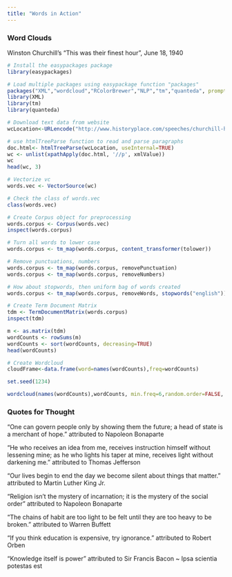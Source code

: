 ---
title: "Words in Action"
---

### **Word Clouds**

Winston Churchill's "This was their finest hour", June 18, 1940

```{r results='hide', echo=FALSE, message=FALSE, warning=FALSE}

# Install the easypackages package 
library(easypackages)

# Load multiple packages using easypackage function "packages"
packages("XML","wordcloud","RColorBrewer","NLP","tm","quanteda", prompt = T)
library(XML)
library(tm)
library(quanteda)

# Download text data from website
wcLocation<-URLencode("http://www.historyplace.com/speeches/churchill-hour.htm")

# use htmlTreeParse function to read and parse paragraphs
doc.html<- htmlTreeParse(wcLocation, useInternal=TRUE)
wc <- unlist(xpathApply(doc.html, '//p', xmlValue))
wc
head(wc, 3)

# Vectorize vc 
words.vec <- VectorSource(wc)

# Check the class of words.vec
class(words.vec)

# Create Corpus object for preprocessing
words.corpus <- Corpus(words.vec)
inspect(words.corpus)

# Turn all words to lower case
words.corpus <- tm_map(words.corpus, content_transformer(tolower))

# Remove punctuations, numbers
words.corpus <- tm_map(words.corpus, removePunctuation)
words.corpus <- tm_map(words.corpus, removeNumbers)

# How about stopwords, then uniform bag of words created
words.corpus <- tm_map(words.corpus, removeWords, stopwords("english"))

# Create Term Document Matrix
tdm <- TermDocumentMatrix(words.corpus)
inspect(tdm)

m <- as.matrix(tdm)
wordCounts <- rowSums(m)
wordCounts <- sort(wordCounts, decreasing=TRUE)
head(wordCounts)

# Create Wordcloud
cloudFrame<-data.frame(word=names(wordCounts),freq=wordCounts)

set.seed(1234)

```

```{r}
wordcloud(names(wordCounts),wordCounts, min.freq=6,random.order=FALSE, max.words=50,scale=c(3,.5), rot.per=0.35,colors=brewer.pal(8,"Dark2"))
```

### **Quotes for Thought**

"One can govern people only by showing them the future; a head of state is a merchant of hope." attributed to Napoleon Bonaparte

"He who receives an idea from me, receives instruction himself without lessening mine; as he who lights his taper at mine, receives light without darkening me." attributed to Thomas Jefferson

"Our lives begin to end the day we become silent about things that matter." attributed to Martin Luther King Jr.

"Religion isn't the mystery of incarnation; it is the mystery of the social order" attributed to Napoleon Bonaparte

"The chains of habit are too light to be felt until they are too heavy to be broken." attributed to Warren Buffett

"If you think education is expensive, try ignorance." attributed to Robert Orben

"Knowledge itself is power" attributed to Sir Francis Bacon \~ Ipsa scientia potestas est

